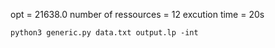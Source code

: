 opt = 21638.0
number of ressources = 12
excution time = 20s

```
python3 generic.py data.txt output.lp -int
```
